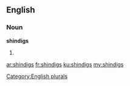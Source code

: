 ==English==

===Noun===
'''shindigs'''

# {{plural of|[[shindig]]}}

[[Category:English plurals]]

[[ar:shindigs]]
[[fr:shindigs]]
[[ku:shindigs]]
[[my:shindigs]]